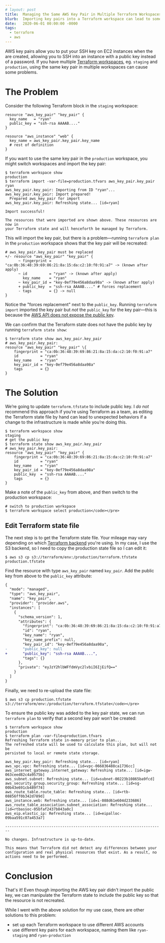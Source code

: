 ```yaml
---
# layout: post
title:  Managing the Same AWS Key Pair in Multiple Terraform Workspaces
blurb:  Importing key pairs into a Terraform workspace can lead to some unexpected results. This post outlines the problem and provides a solution by manipulating the Terraform state.
date:   2020-06-01 00:00:00 -0000
tags:
  - terraform
  - aws
---
```

AWS key pairs allow you to put your SSH key on EC2 instances when the are created, allowing you to SSH into an instance with a public key instead of a password. If you have multiple [Terraform workspaces](https://www.terraform.io/docs/state/workspaces.html), eg. `staging` and `production`, using the same key pair in multiple workspaces can cause some problems.

# The Problem
Consider the following Terraform block in the `staging` workspace:
```hcl
resource "aws_key_pair" "key_pair" {
  key_name   = "ryan"
  public_key = "ssh-rsa AAAAB...."
}

resource "aws_instance" "web" {
  key_name = aws_key_pair.key_pair.key_name
  # rest of definition
}
```

If you want to use the same key pair in the `production` workspace, you might switch workspaces and import the key pair:
```shell
$ terraform workspace show
production
$ terraform import -var-file=production.tfvars aws_key_pair.key_pair ryan
aws_key_pair.key_pair: Importing from ID "ryan"...
aws_key_pair.key_pair: Import prepared!
  Prepared aws_key_pair for import
aws_key_pair.key_pair: Refreshing state... [id=ryan]

Import successful!

The resources that were imported are shown above. These resources are now in
your Terraform state and will henceforth be managed by Terraform.
```

This will import the key pair, but there is a problem&mdash;running `terraform plan` in the `production` workspace shows that the key pair will be recreated:
```hcl
# aws_key_pair.key_pair must be replaced
+/- resource "aws_key_pair" "key_pair" {
      ~ fingerprint = "ca:0b:36:48:39:69:86:21:8a:15:da:c2:10:f0:91:a7" -> (known after apply)
      ~ id          = "ryan" -> (known after apply)
        key_name    = "ryan"
      ~ key_pair_id = "key-0ef79e456a8daa98a" -> (known after apply)
      + public_key  = "ssh-rsa AAAAB...." # forces replacement
      - tags        = {} -> null
}
```

Notice the "forces replacement" next to the `public_key`. Running `terraform import` imported the key pair but _not_ the `public_key` for the key pair&mdash;this is because the [AWS API does not expose the public key](https://github.com/terraform-providers/terraform-provider-aws/issues/1092).

We can confirm that the Terraform state does not have the public key by running `terraform state show`:
```shell
$ terraform state show aws_key_pair.key_pair
# aws_key_pair.key_pair:
resource "aws_key_pair" "key_pair" \{
    fingerprint = "ca:0b:36:48:39:69:86:21:8a:15:da:c2:10:f0:91:a7"
    id          = "ryan"
    key_name    = "ryan"
    key_pair_id = "key-0ef79e456a8daa98a"
    tags        = {}
}
```

# The Solution
We’re going to update `terraform.tfstate` to include public key. I *do not* recommend this approach if you’re using Terraform as a team, as editing the Terraform state file by hand can lead to unexpected behaviors if a change to the infrastructure is made while you’re doing this.

```shell
$ terraform workspace show
staging
# get the public key
$ terraform state show aws_key_pair.key_pair
# aws_key_pair.key_pair:
resource "aws_key_pair" "key_pair" {
    fingerprint = "ca:0b:36:48:39:69:86:21:8a:15:da:c2:10:f0:91:a7"
    id          = "ryan"
    key_name    = "ryan"
    key_pair_id = "key-0ef79e456a8daa98a"
    public_key  = "ssh-rsa AAAAB...."
    tags        = {}
}
```

Make a note of the `public_key` from above, and then switch to the production workspace:
```shell
# switch to production workspace
$ terraform workspace select production</code></pre>
```

## Edit Terraform state file
The next step is to get the Terraform state file. Your mileage may vary depending on which [Terraform backend](https://www.terraform.io/docs/backends/index.html) you're using. In my case, I use the S3 backend, so I need to copy the production state file so I can edit it:
```shell
$ aws s3 cp s3://terraform/env:/production/terraform.tfstate production.tfstate
```

Find the resource with type `aws_key_pair` named `key_pair`. Add the public key from above to the `public_key` attribute:
```diff
{
  "mode": "managed",
  "type": "aws_key_pair",
  "name": "key_pair",
  "provider": "provider.aws",
  "instances": [
    {
      "schema_version": 1,
      "attributes": {
        "fingerprint": "ca:0b:36:48:39:69:86:21:8a:15:da:c2:10:f0:91:a7",
        "id": "ryan",
        "key_name": "ryan",
        "key_name_prefix": null,
        "key_pair_id": "key-0ef79e456a8daa98a",
-       "public_key": null
+       "public_key": "ssh-rsa AAAAB....",
        "tags": {}
      },
      "private": "eyJzY2hlbWFfdmVyc2lvbiI6IjEifQ=="
    }
  ]
}
```

Finally, we need to re-upload the state file:
```shell
$ aws s3 cp production.tfstate s3://terraform/env:/production/terraform.tfstate</code></pre>
```

To ensure the public key was added to the key pair state, we can run `terraform plan` to verify that a second key pair won’t be created:
```shell
$ terraform workspace show
production
$ terraform plan -var-file=production.tfvars
Refreshing Terraform state in-memory prior to plan...
The refreshed state will be used to calculate this plan, but will not be
persisted to local or remote state storage.

aws_key_pair.key_pair: Refreshing state... [id=ryan]
aws_vpc.vpc: Refreshing state... [id=vpc-066836488ca1736cc]
aws_internet_gateway.internet_gateway: Refreshing state... [id=igw-063ceed82c4a9575b]
aws_subnet.subnet: Refreshing state... [id=subnet-00223b10865ba9fcd]
aws_security_group.security_group: Refreshing state... [id=sg-00b43e691cb489f74]
aws_route_table.route_table: Refreshing state... [id=rtb-08856ff0b342d789d]
aws_instance.web: Refreshing state... [id=i-088d61e604d233686]
aws_route_table_association.subnet_association: Refreshing state... [id=rtbassoc-05bfaf2437b843a0c]
aws_eip.elastic_ip: Refreshing state... [id=eipalloc-09baa591c07a453a7]

------------------------------------------------------------------------

No changes. Infrastructure is up-to-date.

This means that Terraform did not detect any differences between your
configuration and real physical resources that exist. As a result, no
actions need to be performed.
```

# Conclusion
That's it! Even though importing the AWS key pair didn't import the public key, we can manipulate the Terraform state to include the public key so that the resource is not recreated.

While I went with the above solution for my use case, there are other solutions to this problem:
- set up each Terraform workspace to use different AWS accounts
- use different key pairs for each workspace, naming them like `ryan-staging` and `ryan-production`
